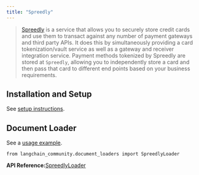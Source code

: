 ```yaml
---
title: "Spreedly"
---
```


> [Spreedly](https://docs.spreedly.com/) is a service that allows you to securely store credit cards and use them to transact against any number of payment gateways and third party APIs. It does this by simultaneously providing a card tokenization/vault service as well as a gateway and receiver integration service. Payment methods tokenized by Spreedly are stored at `Spreedly`, allowing you to independently store a card and then pass that card to different end points based on your business requirements.

## Installation and Setup

See [setup instructions](/src/oss/integrations/document_loaders/spreedly).

## Document Loader

See a [usage example](/src/oss/integrations/document_loaders/spreedly).

```
from langchain_community.document_loaders import SpreedlyLoader
```

**API Reference:**[SpreedlyLoader](https://python.langchain.com/api_reference/community/document_loaders/langchain_community.document_loaders.spreedly.SpreedlyLoader.html)

